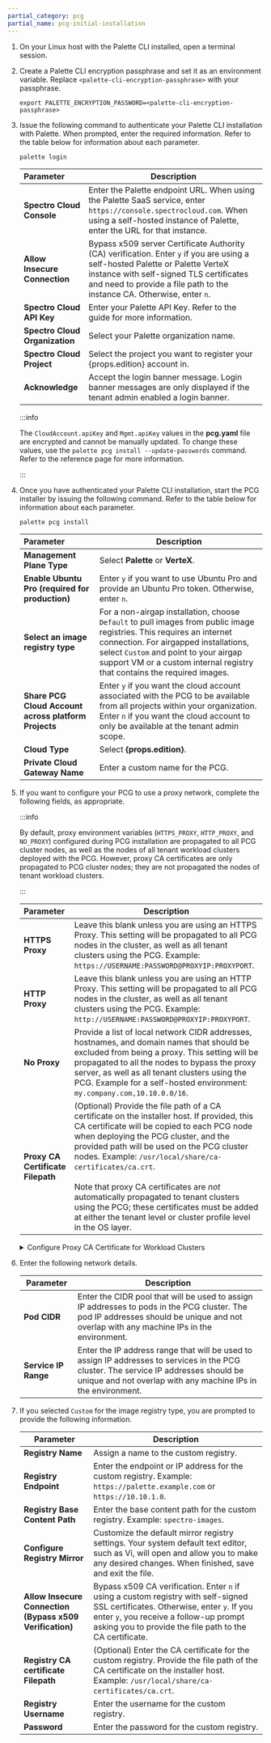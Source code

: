 ```yaml
---
partial_category: pcg
partial_name: pcg-initial-installation
---
```


1.  On your Linux host with the Palette CLI installed, open a terminal session.

2.  Create a Palette CLI encryption passphrase and set it as an environment variable. Replace `<palette-cli-encryption-passphrase>` with your passphrase.

    ```shell
    export PALETTE_ENCRYPTION_PASSWORD=<palette-cli-encryption-passphrase>
    ```

3.  Issue the following command to authenticate your Palette CLI installation with Palette. When prompted, enter the required information. Refer to
    the table below for information about each parameter.

    ```shell
    palette login
    ```

    | **Parameter**                  | **Description**                                                                                                                                                                                                                                                    |
    | :----------------------------- | ------------------------------------------------------------------------------------------------------------------------------------------------------------------------------------------------------------------------------------------------------------------ |
    | **Spectro Cloud Console**      | Enter the Palette endpoint URL. When using the Palette SaaS service, enter `https://console.spectrocloud.com`. When using a self-hosted instance of Palette, enter the URL for that instance.                                                                      |
    | **Allow Insecure Connection**  | Bypass x509 server Certificate Authority (CA) verification. Enter `y` if you are using a self-hosted Palette or Palette VerteX instance with self-signed TLS certificates and need to provide a file path to the instance CA. Otherwise, enter `n`. |
    | **Spectro Cloud API Key**      | Enter your Palette API Key. Refer to the <VersionedLink text="Create API Key" url="/user-management/authentication/api-key/create-api-key" /> guide for more information.                                                                                                           |
    | **Spectro Cloud Organization** | Select your Palette organization name.                                                                                                                                                                                                                             |
    | **Spectro Cloud Project**      | Select the project you want to register your {props.edition} account in.                                                                                                                                                                                                  |
    | **Acknowledge**                | Accept the login banner message. Login banner messages are only displayed if the tenant admin enabled a login banner.                                                                                                                                              |

    :::info

    The `CloudAccount.apiKey` and `Mgmt.apiKey` values in the **pcg.yaml** file are encrypted and cannot be manually
    updated. To change these values, use the `palette pcg install --update-passwords` command. Refer to the <VersionedLink text="PCG command" url="/automation/palette-cli/commands/pcg#update-passwords" /> reference page for more information.

    :::

4.  Once you have authenticated your Palette CLI installation, start the PCG installer by issuing the following command. Refer to the
    table below for information about each parameter.

    ```bash
    palette pcg install
    ```

    | **Parameter**                                        | **Description**                                                                                                                                                                                                                                                                    |
    | :--------------------------------------------------- | ---------------------------------------------------------------------------------------------------------------------------------------------------------------------------------------------------------------------------------------------------------------------------------- |
    | **Management Plane Type**                            | Select **Palette** or **VerteX**.                                                                                                                                                                                                                                                          |
    | **Enable Ubuntu Pro (required for production)**      | Enter `y` if you want to use Ubuntu Pro and provide an Ubuntu Pro token. Otherwise, enter `n`.                                                                                                                                                                                      |
    | **Select an image registry type**                    | For a non-airgap installation, choose `Default` to pull images from public image registries. This requires an internet connection. For airgapped installations, select `Custom` and point to your airgap support VM or a custom internal registry that contains the required images. |
    | **Share PCG Cloud Account across platform Projects** | Enter `y` if you want the cloud account associated with the PCG to be available from all projects within your organization. Enter `n` if you want the cloud account to only be available at the tenant admin scope.                                                                |
    | **Cloud Type**                                       | Select **{props.edition}**.                                                                                                                                                                                                                                                                  |
    | **Private Cloud Gateway Name**                       | Enter a custom name for the PCG.                                                                                                                                                                                                                       |

5. If you want to configure your PCG to use a proxy network, complete the following fields, as appropriate.

    :::info

    By default, proxy environment variables (`HTTPS_PROXY`, `HTTP_PROXY`, and `NO_PROXY`) configured during PCG installation are propagated to all PCG cluster nodes, as well as the nodes of all tenant workload clusters deployed with the PCG. However, proxy CA certificates are only propagated to PCG cluster nodes; they are not propagated the nodes of tenant workload clusters. 

    :::

    | **Parameter**                     | **Description**                                                                                                                                                                                                                                                                                                |
   | :-------------------------------- | -------------------------------------------------------------------------------------------------------------------------------------------------------------------------------------------------------------------------------------------------------------------------------------------------------------- |
   | **HTTPS Proxy**                   | Leave this blank unless you are using an HTTPS Proxy. This setting will be propagated to all PCG nodes in the cluster, as well as all tenant clusters using the PCG. Example: `https://USERNAME:PASSWORD@PROXYIP:PROXYPORT`.                                                                                                                   |
   | **HTTP Proxy**                    | Leave this blank unless you are using an HTTP Proxy. This setting will be propagated to all PCG nodes in the cluster, as well as all tenant clusters using the PCG. Example: `http://USERNAME:PASSWORD@PROXYIP:PROXYPORT`.                                                                                                                     |
   | **No Proxy**                      | Provide a list of local network CIDR addresses, hostnames, and domain names that should be excluded from being a proxy. This setting will be propagated to all the nodes to bypass the proxy server, as well as all tenant clusters using the PCG. Example for a self-hosted environment: `my.company.com,10.10.0.0/16`.                                     |
   | **Proxy CA Certificate Filepath** | (Optional) Provide the file path of a CA certificate on the installer host. If provided, this CA certificate will be copied to each PCG node when deploying the PCG cluster, and the provided path will be used on the PCG cluster nodes. Example: `/usr/local/share/ca-certificates/ca.crt`. <br /><br /> Note that proxy CA certificates are _not_ automatically propagated to tenant clusters using the PCG; these certificates must be added at either the tenant level or cluster profile level in the OS layer.   |

    <details>

    <summary>Configure Proxy CA Certificate for Workload Clusters</summary>
    
    If you are configuring proxy CA certificates for your PCG, they must also be added to workload clusters at the tenant level or cluster profile level in the OS layer.
    - If configured at the tenant level, _all_ workload clusters provisioned from the tenant, with the exception of managed Kubernetes clusters (EKS, AKS, and GKE) and Edge clusters, will have the CA certificate injected into their cluster nodes.
    - If configured at the cluster profile level, only workload clusters deployed using the cluster profile will be injected with the CA certificate.

    To configure your proxy CA certificate for your workload clusters, use one of the following methods.

    <Tabs>

    <TabItem value="tenant" label="Tenant Settings">

    Take the following approach to propagate your proxy server CA certificate to _all_ workload cluster nodes provisioned from the tenant, with the exception of managed Kubernetes clusters (EKS, AKS, and GKE) and Edge clusters.

      1. Log in to [Palette](https://console.spectrocloud.com) as a tenant admin.
   
      2. From the left main menu, select **Tenant Settings**. 
   
      3. From the **Tenant Settings Menu**, below **Platform**, select **Certificates**.
   
      4. Select **Add A New Certificate**.
   
      5. In the **Add Certificate** dialog, enter the **Certificate Name** and **Certificate** value. 
   
      6. **Confirm** your changes.

    </TabItem>

    <TabItem value="cluster-profile" label="Cluster Profile OS Layer">

    Take the following approach to propagate proxy server CA certificates on a per-cluster basis.

      1. Log in to [Palette](https://console.spectrocloud.com).
   
      2. From the left main menu, select **Profiles**.
   
      3. Choose an existing cluster profile or <VersionedLink text="create a new cluster profile" url="/profiles/cluster-profiles/create-cluster-profiles" />. For more information, refer to the <VersionedLink text="cluster profile" url="/profiles/cluster-profiles" /> guide.
   
      4. In the OS layer of your cluster profile, uncomment `kubeadmconfig`, `kubeadmconfig.files`, and `kubeadmconfig.files.content`, and add your CA certificate.
      <br />
            ```yaml hideClipboard title="Example OS layer configuration" {1,9,13-16}
            kubeadmconfig:
              preKubeadmCommands:
              - echo "Executing pre kube admin config commands"
              - update-ca-certificates
              - 'systemctl restart containerd; sleep 3'
              - 'while [ ! -S /var/run/containerd/containerd.sock ]; do echo "Waiting for containerd..."; sleep 1; done'
              postKubeadmCommands:
              - echo "Executing post kube admin config commands"
              files:
              - targetPath: /usr/local/share/ca-certificates/mycom.crt
                targetOwner: "root:root"
                targetPermissions: "0644"
                content: |
                  -----BEGIN CERTIFICATE-----
                  ***************************
                  -----END CERTIFICATE-----
            ```

      5. Select **Confirm Updates**.

    </TabItem>

    </Tabs>

    </details>

6. Enter the following network details.

   | **Parameter**        | **Description**                                                                                                                                                                                        |
   | -------------------- | ------------------------------------------------------------------------------------------------------------------------------------------------------------------------------------------------------ |
   | **Pod CIDR**         | Enter the CIDR pool that will be used to assign IP addresses to pods in the PCG cluster. The pod IP addresses should be unique and not overlap with any machine IPs in the environment.                |
   | **Service IP Range** | Enter the IP address range that will be used to assign IP addresses to services in the PCG cluster. The service IP addresses should be unique and not overlap with any machine IPs in the environment. |                                                                                                       |

7. If you selected `Custom` for the image registry type, you are prompted to provide the following information.

   | **Parameter**                                            | **Description**                                                                                                                                                                                                                                                    |
   | -------------------------------------------------------- | ------------------------------------------------------------------------------------------------------------------------------------------------------------------------------------------------------------------------------------------------------------------ |
   | **Registry Name**                                        | Assign a name to the custom registry.                                                                                                                                                                                                                              |
   | **Registry Endpoint**                                    | Enter the endpoint or IP address for the custom registry. Example: `https://palette.example.com` or `https://10.10.1.0`.                                                                                                                                                 |
   | **Registry Base Content Path**                           | Enter the base content path for the custom registry. Example: `spectro-images`.                                                                                                                                                                                          |
   | **Configure Registry Mirror**                            | Customize the default mirror registry settings. Your system default text editor, such as Vi, will open and allow you to make any desired changes. When finished, save and exit the file.                   |
   | **Allow Insecure Connection (Bypass x509 Verification)** | Bypass x509 CA verification. Enter `n` if using a custom registry with self-signed SSL certificates. Otherwise, enter `y`. If you enter `y`, you receive a follow-up prompt asking you to provide the file path to the CA certificate. |
   | **Registry CA certificate Filepath**                     | (Optional) Enter the CA certificate for the custom registry. Provide the file path of the CA certificate on the installer host. Example: `/usr/local/share/ca-certificates/ca.crt`.                                                                               |
   | **Registry Username**                                    | Enter the username for the custom registry.                                                                                                                                                                                                                              |
   | **Password**                                             | Enter the password for the custom registry.                                                                                                                                                                                                                              |
